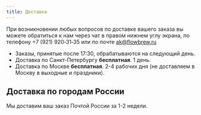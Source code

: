 ```yaml
---
title: Доставка
---
```


При возникновении любых вопросов по доставке вашего заказа вы можете обратиться к нам через чат в правом нижнем углу экрана, по телефону +7&#160;(921)&#160;920&#x2011;31&#x2011;35 или по почте [ak@flowbrew.ru](mailto:ak@flowbrew.ru)

- Заказы, принятые после 17:30, обрабатываются на следующий день.
- Доставка по Санкт-Петербургу **бесплатная**. 1 день.
- Доставка по Москве **бесплатная**. 2-4 рабочих дня (не доставляем в Москву в выходные и праздники).

## Доставка по городам России
Мы доставим ваш заказ Почтой России за 1-2 недели.

